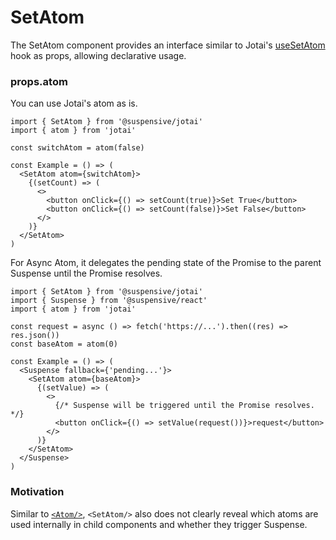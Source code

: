 
# SetAtom

The SetAtom component provides an interface similar to Jotai's [useSetAtom](https://jotai.org/docs/core/use-atom#usesetatom) hook as props, allowing declarative usage.

### props.atom

You can use Jotai's atom as is.

```tsx /SetAtom/
import { SetAtom } from '@suspensive/jotai'
import { atom } from 'jotai'

const switchAtom = atom(false)

const Example = () => (
  <SetAtom atom={switchAtom}>
    {(setCount) => (
      <>
        <button onClick={() => setCount(true)}>Set True</button>
        <button onClick={() => setCount(false)}>Set False</button>
      </>
    )}
  </SetAtom>
)
```

For Async Atom, it delegates the pending state of the Promise to the parent Suspense until the Promise resolves.

```tsx /SetAtom/
import { SetAtom } from '@suspensive/jotai'
import { Suspense } from '@suspensive/react'
import { atom } from 'jotai'

const request = async () => fetch('https://...').then((res) => res.json())
const baseAtom = atom(0)

const Example = () => (
  <Suspense fallback={'pending...'}>
    <SetAtom atom={baseAtom}>
      {(setValue) => (
        <>
          {/* Suspense will be triggered until the Promise resolves. */}
          <button onClick={() => setValue(request())}>request</button>
        </>
      )}
    </SetAtom>
  </Suspense>
)
```

### Motivation

Similar to [`<Atom/>`](https://suspensive.org/docs/jotai/Atom), `<SetAtom/>` also does not clearly reveal which atoms are used internally in child components and whether they trigger Suspense.
